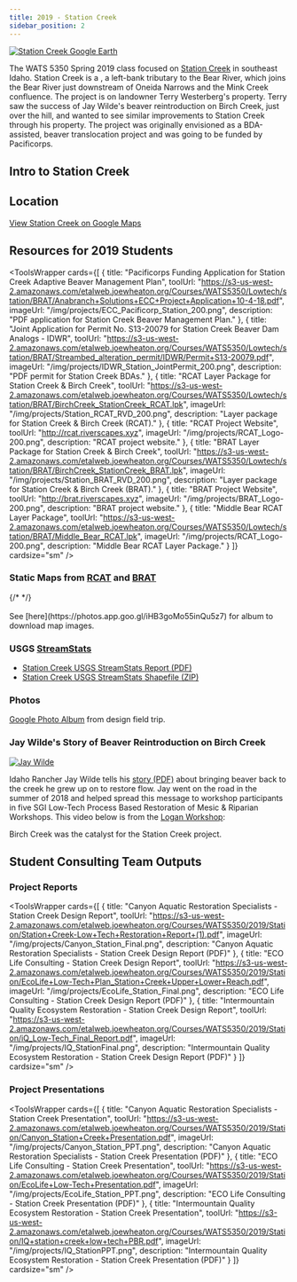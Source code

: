 ---
title: 2019 - Station Creek
sidebar_position: 2
---


[![Station Creek Google Earth](/img/projects/Station_GE.png)](https://earth.app.goo.gl/n9RRA6)

The WATS 5350 Spring 2019 class focused on [Station Creek](https://earth.app.goo.gl/n9RRA6) in southeast Idaho. Station Creek is a , a left-bank tributary to the Bear River, which joins the Bear River just downstream of Oneida Narrows and the Mink Creek confluence.  The project is on landowner Terry Westerberg's property. Terry saw the success of Jay Wilde's beaver reintroduction on Birch Creek, just over the hill, and wanted to see similar improvements to Station Creek through his property. The project was originally envisioned as a BDA-assisted, beaver translocation project and was going to be funded by Pacificorps.  


## Intro to Station Creek

<GoogleSlides src="https://docs.google.com/presentation/d/e/2PACX-1vQAjG4OzYOspwMcySZV1piDTWGBgPwj_yGfC_m5YLLGFmt8M6NAazomf6aeVZGBEYSVDD4l6nA-POIL/embed?start=false&loop=false&delayms=3000" title="Intro to Station Creek" width={960} height={749} />

## Location

[View Station Creek on Google Maps](https://www.google.com/maps/place/Unnamed+Road,+Preston,+ID+83263/@42.1622225,-111.7920938,12z)
## Resources for 2019 Students


<ToolsWrapper
  cards={[
    {
      title: "Pacificorps Funding Application for Station Creek Adaptive Beaver Management Plan",
      toolUrl: "https://s3-us-west-2.amazonaws.com/etalweb.joewheaton.org/Courses/WATS5350/Lowtech/station/BRAT/Anabranch+Solutions+ECC+Project+Application+10-4-18.pdf",
      imageUrl: "/img/projects/ECC_Pacificorp_Station_200.png",
      description: "PDF application for Station Creek Beaver Management Plan."
    },
    {
      title: "Joint Application for Permit No. S13-20079 for Station Creek Beaver Dam Analogs - IDWR",
      toolUrl: "https://s3-us-west-2.amazonaws.com/etalweb.joewheaton.org/Courses/WATS5350/Lowtech/station/BRAT/Streambed_alteration_permit/IDWR/Permit+S13-20079.pdf",
      imageUrl: "/img/projects/IDWR_Station_JointPermit_200.png",
      description: "PDF permit for Station Creek BDAs."
    },
    {
      title: "RCAT Layer Package for Station Creek & Birch Creek",
      toolUrl: "https://s3-us-west-2.amazonaws.com/etalweb.joewheaton.org/Courses/WATS5350/Lowtech/station/BRAT/BirchCreek_StationCreek_RCAT.lpk",
      imageUrl: "/img/projects/Station_RCAT_RVD_200.png",
      description: "Layer package for Station Creek & Birch Creek (RCAT)."
    },
    {
      title: "RCAT Project Website",
      toolUrl: "http://rcat.riverscapes.xyz",
      imageUrl: "/img/projects/RCAT_Logo-200.png",
      description: "RCAT project website."
    },
    {
      title: "BRAT Layer Package for Station Creek & Birch Creek",
      toolUrl: "https://s3-us-west-2.amazonaws.com/etalweb.joewheaton.org/Courses/WATS5350/Lowtech/station/BRAT/BirchCreek_StationCreek_BRAT.lpk",
      imageUrl: "/img/projects/Station_BRAT_RVD_200.png",
      description: "Layer package for Station Creek & Birch Creek (BRAT)."
    },
    {
      title: "BRAT Project Website",
      toolUrl: "http://brat.riverscapes.xyz",
      imageUrl: "/img/projects/BRAT_Logo-200.png",
      description: "BRAT project website."
    },
    {
      title: "Middle Bear RCAT Layer Package",
      toolUrl: "https://s3-us-west-2.amazonaws.com/etalweb.joewheaton.org/Courses/WATS5350/Lowtech/station/BRAT/Middle_Bear_RCAT.lpk",
      imageUrl: "/img/projects/RCAT_Logo-200.png",
      description: "Middle Bear RCAT Layer Package."
    }
  ]}
  cardsize="sm"
/>



### Static Maps from [RCAT](http://rcat.riverscapes.xyz) and [BRAT](http://brat.riverscapes.xyz)

<div className="responsive-embed">
{/*
<script src="https://cdn.jsdelivr.net/npm/publicalbum@latest/embed-ui.min.js" async></script>
*/}
<div className="pa-carousel-widget" style={{width: '640px', height: '480px', display: 'none'}}
  data-link="https://photos.app.goo.gl/iHB3goMo55inQu5z7"
  data-title="Station Creek &amp; Birch Creek Maps"
  data-description="12 new photos added to shared album">
  <img data-src="https://lh3.googleusercontent.com/nvFWhuw4eptnF7mqY4uQvNeXr-xYCvVyshulw7-ldGvmX5gj1rwHeRgVShCKiygC_JpAz60jJNMhtMAWoqCpU4Z8VFOJ4_eCda0W5u8CD3tvWGrMDPRhXODzFP39RofvSRS4mLyu2Ts=w1920-h1080"  />
  <img data-src="https://lh3.googleusercontent.com/WYYs7MsxaKgRezfFVW4FiGGzQY56cYyez4P5cc8VoCfHFxm3VccGBCJg3o05QZnqWrdZ_UdyYPVI2Z2jImpLg0lk5OIDAFFYgjRWEibjZcaAudUtydlg-8hIwuY2CnSe2vi_wVLQcfw=w1920-h1080"  />
  <img data-src="https://lh3.googleusercontent.com/bgQpf7ewbeFSnI7M5iPaTNAQfOaCM_70WeOGaVBEj30CzfSYCnfZnK9o6juzdsxCogAEosCpgbtvgRtlsAp9aPLKkAxojw24PhGqrQtCU7Xxt690U7AmhUCXQKHVOzmcCRDFhjiTNkU=w1920-h1080"  />
  <img data-src="https://lh3.googleusercontent.com/SmXqqCsYiiKT58vC7aRMMhpCMSuw0QWaIAS5RserVaXtbW-T-BKSAfxfvH_3bM7Zom3Qw5qep4Fa-XfFLQI-cLXII0g-ODLa6LjVJ-nssgIfUdLl8n9M5AucZSCbIpLAKwr6Zt18Qxo=w1920-h1080"  />
  <img data-src="https://lh3.googleusercontent.com/iNWEtwq7pUSG1pK3ik5gfHLYD3dATQ9Jsi6qR97uQD5OZBSTm78BFCskFMq-pC-0jLdmcGOWyAGzxOw5qMQjpHq1ZF4kMuvQuJEKyvO90wywAgG_iK3FAZdzPBiKJO2QV8s7BQ0zSVk=w1920-h1080"  />
  <img data-src="https://lh3.googleusercontent.com/Y4m_uXQ_f1uCmivVmNHdq33XyItHUHfYK_ohgFjxIXHC9k1rd_wa1O-RLQ7ZOzRytzwREWAykYkqA7dFmNr7x2Slvlw8_qHni2AnkZF0Uj3d79FMS19XDf15iRiwTKVEULiNi8DgwVs=w1920-h1080"  />
  <img data-src="https://lh3.googleusercontent.com/pBDUWy_rS1uXp-TspSYpRmgFNCZSowf9_pmFIQYO3U5IQtXwX8gJSSBFG-F2xNcdJmT0HvlZiGRIfk2amab7n4vNKfAhj0ryMNARHWPMnk1zdKonwhlvEZHDTf7GubfNTL-YQg_SzuY=w1920-h1080"  />
  <img data-src="https://lh3.googleusercontent.com/wrW75XDU6RSJwQbrgwzTMJL3cdCVTEWCZjtK3xDPpXt8KCPzCpo-AkyPySTXVomntu0g9pnl3SrOBKqaNUtluQ2XzyljFHiud0PHYwcfJWHnvhQvbHAkyztaZxVErPrZcLz0Y2mmWdw=w1920-h1080"  />
  <img data-src="https://lh3.googleusercontent.com/D99XBp61kNf-2yEBLWy9KBYkFnHRfleIFxvqEGe5q4vazarBx163i2bEjfQfG6rtrdQsrnMH8SnMBgx3UQV60RoupdTeCh2p8YJpmgNCfKN6Mv_Twgn3roJtb1ARYxBlcm3jJA-DnZ8=w1920-h1080"  />
  <img data-src="https://lh3.googleusercontent.com/UNH_8mPdx9X7HE05Mnd34z1Xa1t0sI29AtE2bGkPMDUn59u4ZkLc6NS8EiPqxLAgaoNtswpmbIdFQZid6SAsJ_l4QVqLXptlw6uNixQyfxqTEsSoVZ12hs2reibBoCyqZoNmEm-u8eA=w1920-h1080"  />
  <img data-src="https://lh3.googleusercontent.com/GO1aDctOxp0scN771mCa21oCpiS88tow2-8UOnK2iGkQ7LGe0xb_h5uTRxI684nOYUe-ouI3pemVdbEj4rijGrbgWbakFxS3fUT8OZbhSJVwdEXRJxdEXz1n7ND49HXuxuvNfX1cuGM=w1920-h1080"  />
  <img data-src="https://lh3.googleusercontent.com/UgxkUQP0i0D2UiFhP5VkCjOWmKbpL_qAW9u59UIQzk7ysHFtJwpkrdQ3YEQLGpKa2PfaJlidBlD6uxYrQil7PEA-tF9qmPwWLOuc3ciF4XidifYvWmOY-15zM83UN28ncK6dQzsbNBA=w1920-h1080"  />
</div>
</div>
See [here](https://photos.app.goo.gl/iHB3goMo55inQu5z7) for album to download map images.



### USGS [StreamStats](https://streamstats.usgs.gov/ss/)

- [Station Creek USGS StreamStats Report (PDF)](https://s3-us-west-2.amazonaws.com/etalweb.joewheaton.org/Courses/WATS5350/Lowtech/station/StationCreekStreamStats.pdf)
- [Station Creek USGS StreamStats Shapefile (ZIP)](https://s3-us-west-2.amazonaws.com/etalweb.joewheaton.org/Courses/WATS5350/Lowtech/station/StationCk_USGS_SS_Shapefile.zip)

### Photos

[Google Photo Album](https://photos.app.goo.gl/o4E9ru8tKSsbHBni9) from design field trip.


### Jay Wilde's Story of Beaver Reintroduction on Birch Creek

[![Jay Wilde](/img/projects/wilde-round_9.png)](https://earth.app.goo.gl/n9RRA6)

Idaho Rancher Jay Wilde tells his [story (PDF)](https://s3-us-west-2.amazonaws.com/etalweb.joewheaton.org/Workshops/CheapCheerful/2018/NRCS/Idaho/Lectures/2018_IdahoNRCS_Wilde_BirchCreek.pdf) about bringing beaver back to the creek he grew up on to restore flow. Jay went on the road in the summer of 2018 and helped spread this message to workshop participants in five SGI Low-Tech Process Based Restoration of Mesic & Riparian Workshops. This video below is from the [Logan Workshop](http://beaver.joewheaton.org/logan-workshop-materials.html):

<YouTubeEmbed videoId="4j6R1JxG8M8" title="Jay Wilde's Story: Reintroducing beaver to bring back perennial flow" />

Birch Creek was the catalyst for the Station Creek project.

## Student Consulting Team Outputs

### Project Reports

<ToolsWrapper
  cards={[
    {
      title: "Canyon Aquatic Restoration Specialists - Station Creek Design Report",
      toolUrl: "https://s3-us-west-2.amazonaws.com/etalweb.joewheaton.org/Courses/WATS5350/2019/Station/Station+Creek-Low+Tech+Restoration+Report+(1).pdf",
      imageUrl: "/img/projects/Canyon_Station_Final.png",
      description: "Canyon Aquatic Restoration Specialists - Station Creek Design Report (PDF)"
    },
    {
      title: "ECO Life Consulting - Station Creek Design Report",
      toolUrl: "https://s3-us-west-2.amazonaws.com/etalweb.joewheaton.org/Courses/WATS5350/2019/Station/EcoLife+Low-Tech+Plan_Station+Creek+Upper+Lower+Reach.pdf",
      imageUrl: "/img/projects/EcoLife_Station_Final.png",
      description: "ECO Life Consulting - Station Creek Design Report (PDF)"
    },
    {
      title: "Intermountain Quality Ecosystem Restoration - Station Creek Design Report",
      toolUrl: "https://s3-us-west-2.amazonaws.com/etalweb.joewheaton.org/Courses/WATS5350/2019/Station/iQ_Low-Tech_Final_Report.pdf",
      imageUrl: "/img/projects/IQ_StationFinal.png",
      description: "Intermountain Quality Ecosystem Restoration - Station Creek Design Report (PDF)"
    }
  ]}
  cardsize="sm"
/>

### Project Presentations

<ToolsWrapper
  cards={[
    {
      title: "Canyon Aquatic Restoration Specialists - Station Creek Presentation",
      toolUrl: "https://s3-us-west-2.amazonaws.com/etalweb.joewheaton.org/Courses/WATS5350/2019/Station/Canyon_Station+Creek+Presentation.pdf",
      imageUrl: "/img/projects/Canyon_Station_PPT.png",
      description: "Canyon Aquatic Restoration Specialists - Station Creek Presentation (PDF)"
    },
    {
      title: "ECO Life Consulting - Station Creek Presentation",
      toolUrl: "https://s3-us-west-2.amazonaws.com/etalweb.joewheaton.org/Courses/WATS5350/2019/Station/EcoLife+Low-Tech+Presentation.pdf",
      imageUrl: "/img/projects/EcoLife_Station_PPT.png",
      description: "ECO Life Consulting - Station Creek Presentation (PDF)"
    },
    {
      title: "Intermountain Quality Ecosystem Restoration - Station Creek Presentation",
      toolUrl: "https://s3-us-west-2.amazonaws.com/etalweb.joewheaton.org/Courses/WATS5350/2019/Station/IQ+station+creek+low+tech+PBR.pdf",
      imageUrl: "/img/projects/IQ_StationPPT.png",
      description: "Intermountain Quality Ecosystem Restoration - Station Creek Presentation (PDF)"
    }
  ]}
  cardsize="sm"
/>
